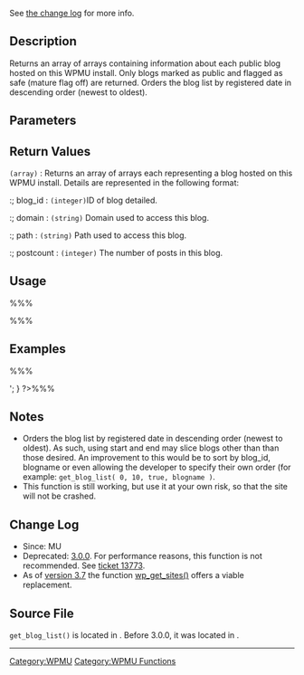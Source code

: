 {{Deprecated|new_function=wp_get_sites|version=3.0}}

See [[#Change_Log|the change log]] for more info.

== Description ==
Returns an array of arrays containing information about each public blog hosted on this WPMU install. Only blogs marked as public and flagged as safe (mature flag off) are returned. Orders the blog list by registered date in descending order (newest to oldest).

== Parameters ==

{{Parameter|$start|integer|The first blog to return in the array.|optional|0}}
{{Parameter|$num|integer|The number of blogs to return in the array (thus the size of the array).  Setting this to ''string'' 'all' returns all blogs from <tt>$start</tt>.|optional|10}}
{{Parameter|$deprecated|integer|Deprecated.|optional|[blank string]}}

== Return Values ==
; <tt>(array)</tt> : Returns an array of arrays each representing a blog hosted on this WPMU install.  Details are represented in the following format:

:; blog_id : <tt>(integer)</tt>ID of blog detailed.
:; domain : <tt>(string)</tt> Domain used to access this blog.
:; path : <tt>(string)</tt> Path used to access this blog.
:; postcount : <tt>(integer)</tt> The number of posts in this blog.

== Usage ==
%%%<?php get_blog_list($start, $num, $deprecated); ?>%%%

== Examples ==
%%%<?php
$blog_list = get_blog_list( 0, 'all' );
foreach ($blog_list AS $blog) {
	echo 'Blog '.$blog['blog_id'].': '.$blog['domain'].$blog['path'].'<br />';
}
?>%%%

== Notes ==
* Orders the blog list by registered date in descending order (newest to oldest). As such, using start and end may slice blogs other than than those desired. An improvement to this would be to sort by blog_id, blogname or even allowing the developer to specify their own order (for example: <tt>get_blog_list( 0, 10, true, blogname )</tt>.
* This function is still working, but use it at your own risk, so that the site will not be crashed.

== Change Log ==

* Since: MU
* Deprecated: [[Version 3.0|3.0.0]]. For performance reasons, this function is not recommended. See [https://core.trac.wordpress.org/ticket/13773 ticket 13773].
* As of [[Version_3.7|version 3.7]] the function [[Function_Reference/wp_get_sites|wp_get_sites()]] offers a viable replacement.

== Source File ==

<tt>get_blog_list()</tt> is located in {{Trac|wp-includes/ms-deprecated.php}}. Before 3.0.0, it was located in {{Trac|wp-includes/ms-blogs.php}}.

----

[[Category:WPMU]]
[[Category:WPMU Functions]]